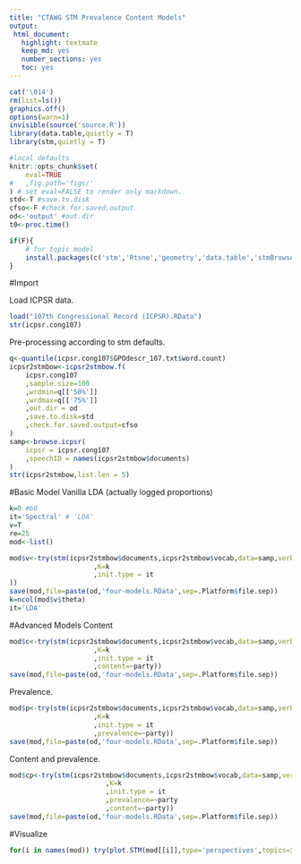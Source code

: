 ```yaml
---
title: "CTAWG STM Prevalence Content Models"
output:
 html_document:
   highlight: textmate
   keep_md: yes
   number_sections: yes
   toc: yes
---
```


```r
cat('\014')
rm(list=ls())
graphics.off()
options(warn=1)
invisible(source('source.R'))
library(data.table,quietly = T)
library(stm,quietly = T)

#local defaults
knitr::opts_chunk$set(
	eval=TRUE
#	,fig.path='figs/'
) # set eval=FALSE to render only markdown.
std<-T #save.to.disk
cfso<-F #check.for.saved.output
od<-'output' #out.dir
t0<-proc.time()
```


```r
if(F){
	# for topic model
	install.packages(c('stm','Rtsne','geometry','data.table','stmBrowser','stmCorrViz'))
}
```


#Import

Load ICPSR data.
```r
load("107th Congressional Record (ICPSR).RData")
str(icpsr.cong107)
```

Pre-processing according to stm defaults.
```r
q<-quantile(icpsr.cong107$GPOdescr_107.txt$word.count)
icpsr2stmbow<-icpsr2stmbow.f(
	icpsr.cong107
	,sample.size=100
	,wrdmin=q[['50%']]
	,wrdmax=q[['75%']]
	,out.dir = od
	,save.to.disk=std
	,check.for.saved.output=cfso
)
samp<-browse.icpsr(
	icpsr = icpsr.cong107
	,speechID = names(icpsr2stmbow$documents)
)
str(icpsr2stmbow,list.len = 5)
```


#Basic Model
Vanilla LDA (actually logged proportions)
```r
k=0 #60
it='Spectral' # 'LDA'
v=T
re=25
mod<-list()

mod$v<-try(stm(icpsr2stmbow$documents,icpsr2stmbow$vocab,data=samp,verbose=v,reportevery=re
					 ,K=k
					 ,init.type = it
))
save(mod,file=paste(od,'four-models.RData',sep=.Platform$file.sep))
k=ncol(mod$v$theta)
it='LDA'
```

#Advanced Models
Content
```r
mod$c<-try(stm(icpsr2stmbow$documents,icpsr2stmbow$vocab,data=samp,verbose=v,reportevery=re
					 ,K=k
					 ,init.type = it
					 ,content=~party))
save(mod,file=paste(od,'four-models.RData',sep=.Platform$file.sep))
```

Prevalence.
```r
mod$p<-try(stm(icpsr2stmbow$documents,icpsr2stmbow$vocab,data=samp,verbose=v,reportevery=re
					 ,K=k
					 ,init.type = it
					 ,prevalence=~party))
save(mod,file=paste(od,'four-models.RData',sep=.Platform$file.sep))

```

Content and prevalence.
```r
mod$cp<-try(stm(icpsr2stmbow$documents,icpsr2stmbow$vocab,data=samp,verbose=v,reportevery=re
						,K=k
						,init.type = it
						,prevalence=~party
						,content=~party))
save(mod,file=paste(od,'four-models.RData',sep=.Platform$file.sep))
```



#Visualize
```r
for(i in names(mod)) try(plot.STM(mod[[i]],type='perspectives',topics=i,covarlevels=c('Democratic','Republican')))
```


